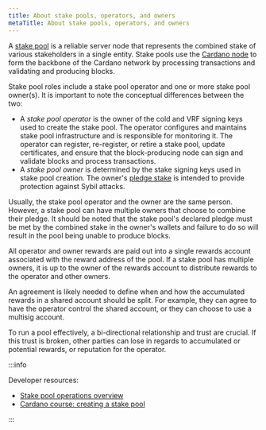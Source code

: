 ```yaml
---
title: About stake pools, operators, and owners
metaTitle: About stake pools, operators, and owners
---
```


A [stake pool](/about-cardano/learn/stake-pools) is a reliable server node that
represents the combined stake of various stakeholders in a single entity. Stake
pools use the [Cardano node](https://docs.cardano.org/learn/cardano-node/) to
form the backbone of the Cardano network by processing transactions and
validating and producing blocks.

Stake pool roles include a stake pool operator and one or more stake pool
owner(s). It is important to note the conceptual differences between the two:

- A _stake pool operator_ is the owner of the cold and VRF signing keys used to
  create the stake pool. The operator configures and maintains stake pool
  infrastructure and is responsible for monitoring it. The operator can
  register, re-register, or retire a stake pool, update certificates, and ensure
  that the block-producing node can sign and validate blocks and process
  transactions.
- A _stake pool owner_ is determined by the stake signing keys used in stake
  pool creation. The owner's
  [pledge stake](/about-cardano/learn/pledging-rewards) is intended to provide
  protection against Sybil attacks.

Usually, the stake pool operator and the owner are the same person. However, a
stake pool can have multiple owners that choose to combine their pledge. It
should be noted that the stake pool's declared pledge must be met by the
combined stake in the owner's wallets and failure to do so will result in the
pool being unable to produce blocks.

All operator and owner rewards are paid out into a single rewards account
associated with the reward address of the pool. If a stake pool has multiple
owners, it is up to the owner of the rewards account to distribute rewards to
the operator and other owners.

An agreement is likely needed to define when and how the accumulated rewards in
a shared account should be split. For example, they can agree to have the
operator control the shared account, or they can choose to use a multisig
account.

To run a pool effectively, a bi-directional relationship and trust are crucial.
If this trust is broken, other parties can lose in regards to accumulated or
potential rewards, or reputation for the operator.

:::info

Developer resources:

- [Stake pool operations overview](https://developers.cardano.org/docs/operate-a-stake-pool/)
- [Cardano course: creating a stake pool](https://cardano-course.gitbook.io/cardano-course/handbook/create-a-stake-pool)

:::
